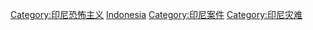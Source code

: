 {{Commonscat|Terrorism in Indonesia}}

[[Category:印尼恐怖主义|Category:印尼恐怖主义]]
[[Category:各国恐怖活动|Indonesia]]
[[Category:印尼案件|Category:印尼案件]]
[[Category:印尼灾难|Category:印尼灾难]]